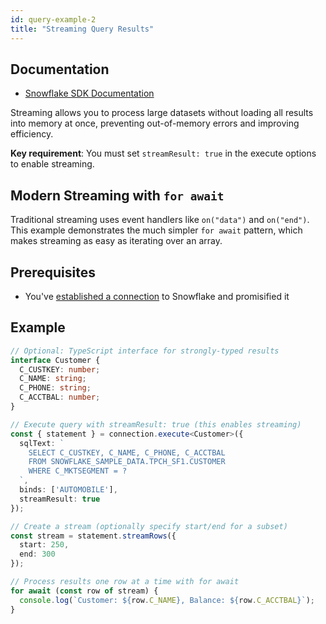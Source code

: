 ```yaml
---
id: query-example-2
title: "Streaming Query Results"
---
```


## Documentation

- [Snowflake SDK Documentation](https://docs.snowflake.com/en/developer-guide/node-js/nodejs-driver-consume#streaming-results)

Streaming allows you to process large datasets without loading all results into memory at once, preventing out-of-memory errors and improving efficiency.

**Key requirement**: You must set `streamResult: true` in the execute options to enable streaming.

## Modern Streaming with `for await`

Traditional streaming uses event handlers like `on("data")` and `on("end")`. This example demonstrates the much simpler `for await` pattern, which makes streaming as easy as iterating over an array.

## Prerequisites

- You've [established a connection](../../connecting) to Snowflake and promisified it

## Example

```typescript
// Optional: TypeScript interface for strongly-typed results
interface Customer {
  C_CUSTKEY: number;
  C_NAME: string;
  C_PHONE: string;
  C_ACCTBAL: number;
}

// Execute query with streamResult: true (this enables streaming)
const { statement } = connection.execute<Customer>({
  sqlText: `
    SELECT C_CUSTKEY, C_NAME, C_PHONE, C_ACCTBAL
    FROM SNOWFLAKE_SAMPLE_DATA.TPCH_SF1.CUSTOMER
    WHERE C_MKTSEGMENT = ?
  `,
  binds: ['AUTOMOBILE'],
  streamResult: true
});

// Create a stream (optionally specify start/end for a subset)
const stream = statement.streamRows({
  start: 250,
  end: 300
});

// Process results one row at a time with for await
for await (const row of stream) {
  console.log(`Customer: ${row.C_NAME}, Balance: ${row.C_ACCTBAL}`);
}
```
